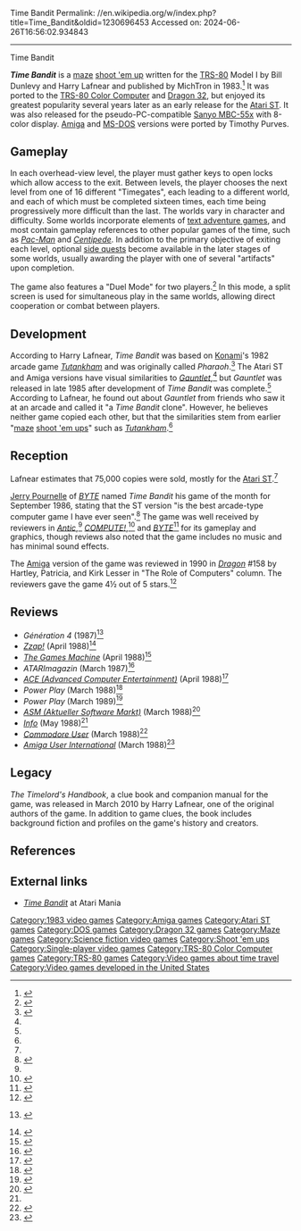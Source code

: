 Time Bandit
Permalink: //en.wikipedia.org/w/index.php?title=Time_Bandit&oldid=1230696453
Accessed on: 2024-06-26T16:56:02.934843



------
Time Bandit
{{Short description|1983 video game}}
{{about|the video game|the fantasy film|Time Bandits|the fishing vessel|FV Time Bandit}}
{{Infobox video game
| collapsible = 
| state = 
| italic title = 
| title = 
| image = Time Bandit cover art.jpg
| alt = 
| caption = 
| designer = Bill Dunlevy<br />Harry Lafnear
| programmer = '''TRS-80, Atari ST'''<br />Bill Dunlevy<br />Harry Lafnear<br />'''Amiga, MS-DOS'''<br />Timothy Purves
| publisher = MichTron
| series = 
| platforms = [[TRS-80]], [[TRS-80 Color Computer]], [[Dragon 32]], [[Atari ST]], [[Amiga]], [[MS-DOS]]
| released = '''1983:''' TRS-80, Color Computer<br />'''1985:''' Atari ST<br />'''1988:''' Amiga<br />'''1989:''' MS-DOS
| genre =  [[Maze game|Maze]], [[shoot 'em up]]<ref name="legend"/>
| modes = [[Single-player video game|Single-player]]
}}

'''''Time Bandit''''' is a  [[Maze game|maze]] [[shoot 'em up]] written for the [[TRS-80]] Model I by Bill Dunlevy and Harry Lafnear and published by MichTron in 1983.<ref name=coco>{{cite web|url=http://www.lcurtisboyle.com/nitros9/timebandit.html|title=Time Bandit|website=Tandy (TRS-80) Color Computer Games|last1=Boyle|first1=L. Curtis}}</ref> It was ported to the [[TRS-80 Color Computer]] and [[Dragon 32]], but enjoyed its greatest popularity several years later as an early release for the [[Atari ST]]. It was also released for the pseudo-PC-compatible [[MBC-550|Sanyo MBC-55x]] with 8-color display. [[Amiga]] and [[MS-DOS]] versions were ported by Timothy Purves.

==Gameplay==
In each overhead-view level, the player must gather keys to open locks which allow access to the exit. Between levels,  the player chooses the next level from one of 16 different "Timegates", each leading to a different world, and each of which must be completed sixteen times, each time being progressively more difficult than the last. The worlds vary in character and difficulty. Some worlds incorporate elements of [[text adventure game]]s, and most contain gameplay references to other popular games of the time, such as ''[[Pac-Man]]'' and ''[[Centipede (video game)|Centipede]]''. In addition to the primary objective of exiting each level, optional [[side quest]]s become available in the later stages of some worlds, usually awarding the player with one of several "artifacts" upon completion.

The game also features a "Duel Mode" for two players.<ref name="Antic5.6">{{cite journal
|title=ST Product News: Time Bandit
|author=Gil Merciez
|journal=Antic
|volume=5
|issue=6
|url=http://www.atarimagazines.com/v5n6/STProductNews.html
|date=October 1986
|pages=67}}</ref> In this mode, a split screen is used for simultaneous play in the same worlds, allowing direct cooperation or combat between players.

==Development==
According to Harry Lafnear, ''Time Bandit'' was based on [[Konami]]'s 1982 arcade game ''[[Tutankham]]'' and was originally called ''Pharaoh''.<ref name="legend">{{cite web |title=Harry Lafnear Interview |url=https://www.atarilegend.com/interviews/interviews_detail.php?selected_interview_id=4 |website=Atari Legend |date=September 5, 2003}}</ref> The Atari ST and Amiga versions have visual similarities to ''[[Gauntlet (1985 video game)|Gauntlet]]'',<ref name=coco/> but ''Gauntlet'' was released in late 1985 after development of ''Time Bandit'' was complete.<ref name=legend/> According to Lafnear, he found out about ''Gauntlet'' from friends who saw it at an arcade and called it "a ''Time Bandit'' clone". However, he believes neither game copied each other, but that the similarities stem from earlier "[[Maze game|maze]] [[shoot 'em ups]]" such as ''[[Tutankham]]''.<ref name="legend"/>

==Reception==
Lafnear estimates that 75,000 copies were sold, mostly for the [[Atari ST]].<ref name=legend/>

[[Jerry Pournelle]] of ''[[BYTE]]'' named ''Time Bandit'' his game of the month for September 1986, stating that the ST version "is the best arcade-type computer game I have ever seen".<ref name="pournelle198609">{{Cite magazine |last=Pournelle |first=Jerry |date=September 1986 |title=A Busy Day |url=https://archive.org/stream/byte-magazine-1986-09/1986_09_BYTE_11-09_The_68000_Family#page/n331/mode/2up |magazine=BYTE |page=321}}</ref> The game was well received by reviewers in ''[[Antic (magazine)|Antic]]'',<ref name="Antic5.6"/> ''[[Compute!|COMPUTE!]]'',<ref name="bateman198610">{{cite news | url=https://archive.org/stream/1986-10-compute-magazine/Compute_Issue_077_1986_Oct#page/n19/mode/2up | title=A Great Year For Games | work=Compute! | date=October 1986 | accessdate=9 November 2013 | author=Bateman, Selby | pages=18}}</ref> and ''[[BYTE]]''<ref name="webster198612">{{cite news | url=https://archive.org/stream/byte-magazine-1986-12/1986_12_BYTE_11-13_Graphics_Algorithms#page/n319/mode/2up | title=Season's Greetings | work=BYTE | date=December 1986 | accessdate=9 May 2015 | author=Webster, Bruce | pages=305}}</ref> for its gameplay and graphics, though reviews also noted that the game includes no music and has minimal sound effects.

The [[Amiga]] version of the game was reviewed in 1990 in ''[[Dragon (magazine)|Dragon]]'' #158 by Hartley, Patricia, and Kirk Lesser in "The Role of Computers" column. The reviewers gave the game 4½ out of 5 stars.<ref name="Dragon158">{{cite journal
|title=The Role of Computers
|last1=Lesser|last2=Lesser|last3=Lesser|first1=Hartley|first2=Patricia|first3=Kirk
|journal=Dragon
|issue=158
|date=June 1990
|pages=47–54}}</ref>

==Reviews==
* ''Génération 4'' (1987)<ref>{{Cite web|url=http://download.abandonware.org/magazines/Generation%204/generation4_numero001/Generation4%20001%20-%20Page%20020%20(1987-Q4).jpg|title=Generation 4 numero 001|website=www.abandonware-magazines.org}} {{dead link|date=September 2023}}</ref>
* ''[[Zzap!64|Zzap!]]'' (April 1988)<ref>{{Cite web|url=https://archive.org/details/zzap64-magazine-036/page/n61/mode/2up|title = ZZap!64 Magazine Issue 036|date = April 1988}}</ref>
* ''[[The Games Machine]]'' (April 1988)<ref>{{Cite web|url=https://amr.abime.net/review_23080|title=Time Bandit review from The Games Machine 5 (Apr 1988) - Amiga Magazine Rack|website=amr.abime.net|accessdate=6 September 2023}}</ref>
* ''ATARImagazin'' (March 1987)<ref>{{cite web|url=http://www.atarimania.com/mags/pdf/Atari-Magazin-87-02.pdf|title=Atari Magazin
|website=atarimania.com|access-date=6 September 2023}}</ref>
* ''[[ACE (Advanced Computer Entertainment)]]'' (April 1988)<ref>{{Cite web|url=http://www.atarimania.com/game-atari-st-warlock_22665.html|title = Atari ST Warlock: Scans, dump, download, screenshots, ads, videos, catalog, instructions, roms}}</ref>
* ''Power Play'' (March 1988)<ref>{{Cite web|url=http://www.kultpower.de/archiv/heft_powerplay_1988-04_seite71|title = Kultpower Archiv: Komplettscan Powerplay 4/1988}}</ref>
* ''Power Play'' (March 1989)<ref>{{Cite web|url=http://www.kultpower.de/archiv/heft_powerplay_1989-04_seite58|title = Kultpower Archiv: Komplettscan Powerplay 4/1989}}</ref>
* ''[[ASM (Aktueller Software Markt)]]'' (March 1988)<ref name="auto">{{Cite web|url=https://archive.org/details/asm_magazine-1988-04/page/n13/mode/2up|title=Aktueller Software Markt (ASM) Magazine (April 1988)|date=April 1988}}</ref>
* ''[[.info (magazine)|Info]]'' (May 1988)<ref name="auto"/>
* ''[[Commodore User]]'' (March 1988)<ref>{{Cite web|url=https://archive.org/details/commodore-user-magazine-54/page/n72/mode/2up|title=Commodore User Magazine Issue 54|date=March 1988}}</ref>
* ''[[Amiga User International]]'' (March 1988)<ref>{{Cite web|url=https://amr.abime.net/review_15710|title=Time Bandit review from AUI Vol 2 No 3 (Mar 1988) - Amiga Magazine Rack|website=amr.abime.net|accessdate=6 September 2023}}</ref>

==Legacy==
''The Timelord's Handbook'', a clue book and companion manual for the game, was released in March 2010 by Harry Lafnear, one of the original authors of the game. In addition to game clues, the book includes background fiction and profiles on the game's history and creators.

==References==
{{reflist}}

==External links==
* [http://www.atarimania.com/game-atari-st-time-bandit_s9454.html ''Time Bandit''] at Atari Mania

[[Category:1983 video games]]
[[Category:Amiga games]]
[[Category:Atari ST games]]
[[Category:DOS games]]
[[Category:Dragon 32 games]]
[[Category:Maze games]]
[[Category:Science fiction video games]]
[[Category:Shoot 'em ups]]
[[Category:Single-player video games]]
[[Category:TRS-80 Color Computer games]]
[[Category:TRS-80 games]]
[[Category:Video games about time travel]]
[[Category:Video games developed in the United States]]